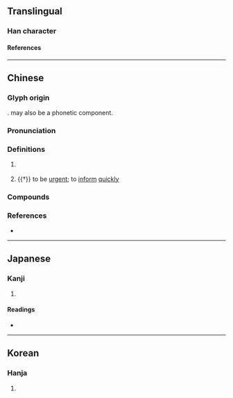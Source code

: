 {{also|喾}}
{{character info/new}}
==Translingual==

===Han character===
{{Han char|rn=30|rad=口|as=17|sn=20|four=77601|canj=HBHGR|ids=⿱𦥯告}}

====References====
{{Han ref|kx=0214.040|dkj=04586|dj=0436.310|hdz=10704.040|uh=56B3}}

----

==Chinese==
{{zh-forms|s=喾}}

===Glyph origin===
{{Han etym}}
{{Han compound|學|告|ls=psc|c1=p|c2=s|t2=to tell}}. {{och-l|告}} may also be a phonetic component.

===Pronunciation===
{{zh-pron
|m=kù
|c=guk1,kuk1
|md=gók
|mn=khok
|mn-t=kog4
|w=4khoq
|mc=y
|oc=y
|cat=pn,v
}}

===Definitions===
{{zh-hanzi}}

# {{lb|zh|historical|or|mythological}} {{w|Emperor Ku}}
# {{†}} to be [[urgent]]; to [[inform]] [[quickly]]
{{attn|zh|please check second def}}

===Compounds===
{{zh-der|帝嚳}}

===References===
* {{R:yue:Hanzi}}

----

==Japanese==

===Kanji===
{{ja-kanji|grade=|rs=口17}}

# {{defn|lang=ja|sort=口17}}

====Readings====
* {{ja-readings|on=[[こく]] (koku)|kun=[[つげる]] (tsugeru)}}

----

==Korean==

===Hanja===
{{ko-hanja|hangeul=곡|rv=gok|mr=kok}}

# {{defn|lang=ko|sort=口17}}